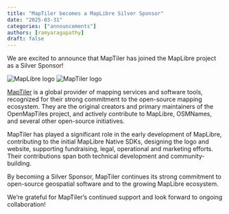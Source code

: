 ```yaml
---
title: "MapTiler becomes a MapLibre Silver Sponsor"
date: "2025-03-31"
categories: ["announcements"]
authors: [ramyaragupathy]
draft: false
---
```



We are excited to announce that MapTiler has joined the MapLibre project as a Silver Sponsor!

<div
  style={{
    backgroundColor: "white",
    padding: "2rem",
    border: "10px solid #cfd8dc",
    borderRadius: "0",
    marginBottom: "3rem",
    display: "flex",
    justifyContent: "center",
    alignItems: "center",
    gap: "2rem",
    flexWrap: "nowrap",
    overflow: "hidden",
  }}
>
  <Image
    src={maplibreLogo}
    alt="MapLibre logo"
    style={{
      width: "40%",
      maxWidth: "300px",
      height: "auto",
      objectFit: "contain",
    }}
  />
  <Image
    src={maptilerLogo}
    alt="MapTiler logo"
    style={{
      width: "40%",
      maxWidth: "330px",
      height: "auto",
      objectFit: "contain",
    }}
  />
</div>

[MapTiler](https://www.maptiler.com/) is a global provider of mapping services and software tools, recognized for their strong commitment to the open-source mapping ecosystem. They are the original creators and primary maintainers of the OpenMapTiles project, and actively contribute to MapLibre, OSMNames, and several other open-source initiatives.

MapTiler has played a significant role in the early development of MapLibre, contributing to the initial MapLibre Native SDKs, designing the logo and website, supporting fundraising, legal, operational and marketing efforts.
Their contributions span both technical development and community-building.

By becoming a Silver Sponsor, MapTiler continues its strong commitment to open-source geospatial software and to the growing MapLibre ecosystem.

We’re grateful for MapTiler’s continued support and look forward to ongoing collaboration!
